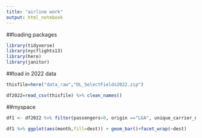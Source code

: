 ```yaml
---
title: "airline work"
output: html_notebook
---
```


##loading packages
```r
library(tidyverse)
library(nycflights13)
library(here)
library(janitor)
```

##load in 2022 data
```r
thisfile=here("data_raw","DL_SelectFields2022.zip")

df2022=read_csv(thisfile) %>% clean_names()
```

##myspace
```r
df1 <- df2022 %>% filter(passengers>0, origin =="LGA", unique_carrier_name == "Spirit Air Lines")

df1 %>% ggplot(aes(month,fill=dest)) + geom_bar()+facet_wrap(~dest)
```



